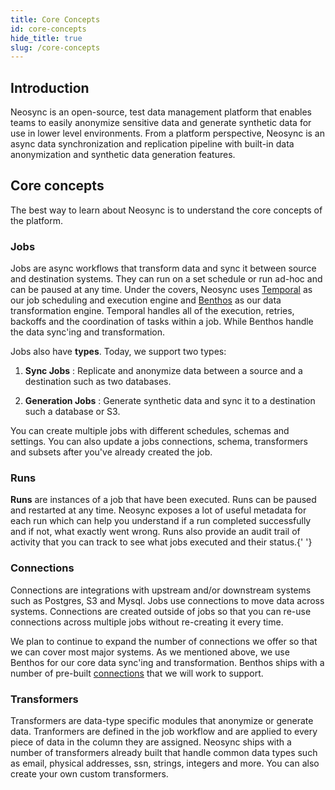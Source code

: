 ```yaml
---
title: Core Concepts
id: core-concepts
hide_title: true
slug: /core-concepts
---
```





<DocPageHeader title="Platform Overview" />

## Introduction

Neosync is an open-source, test data management platform that enables teams to easily anonymize sensitive data and generate synthetic data for use in lower level environments. From a platform perspective, Neosync is an async data synchronization and replication pipeline with built-in data anonymization and synthetic data generation features.

<HeroImage />

## Core concepts

The best way to learn about Neosync is to understand the core concepts of the platform.

### Jobs

<DocsImage href="https://assets.nucleuscloud.com/neosync/docs/jobs-page.png" />

Jobs are async workflows that transform data and sync it between source and destination systems. They can run on a set schedule or run ad-hoc and can be paused at any time. Under the covers, Neosync uses [Temporal](https://github.com/temporalio/temporal) as our job scheduling and execution engine and [Benthos](https://github.com/benthosdev/benthos) as our data transformation engine. Temporal handles all of the execution, retries, backoffs and the coordination of tasks within a job. While Benthos handle the data sync'ing and transformation.

Jobs also have <strong>types</strong>. Today, we support two types:

1. **Sync Jobs** : Replicate and anonymize data between a source and a destination such as two databases.

2. **Generation Jobs** : Generate synthetic data and sync it to a destination such a database or S3.

You can create multiple jobs with different schedules, schemas and settings. You can also update a jobs connections, schema, transformers and subsets after you've already created the job.

### Runs

<DocsImage href="https://assets.nucleuscloud.com/neosync/docs/runs-page.png" />

<strong>Runs</strong> are instances of a job that have been executed. Runs can be
paused and restarted at any time. Neosync exposes a lot of useful metadata for each
run which can help you understand if a run completed successfully and if not, what
exactly went wrong. Runs also provide an audit trail of activity that you can track
to see what jobs executed and their status.{' '}

### Connections

<DocsImage href="https://assets.nucleuscloud.com/neosync/docs/connections-page.png" />

Connections are integrations with upstream and/or downstream systems such as Postgres, S3 and Mysql. Jobs use connections to move data across systems. Connections are created outside of jobs so that you can re-use connections across multiple jobs without re-creating it every time.

We plan to continue to expand the number of connections we offer so that we can cover most major systems. As we mentioned above, we use Benthos for our core data sync'ing and transformation. Benthos ships with a number of pre-built [connections](https://www.benthos.dev/docs/components/inputs/about) that we will work to support.

### Transformers

<DocsImage href="https://assets.nucleuscloud.com/neosync/docs/udt-home.png" />

Transformers are data-type specific modules that anonymize or generate data. Tranformers are defined in the job workflow and are applied to every piece of data in the column they are assigned. Neosync ships with a number of transformers already built that handle common data types such as email, physical addresses, ssn, strings, integers and more. You can also create your own custom transformers.
